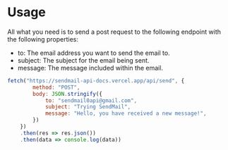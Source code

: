 # Usage

All what you need is to send a post request to the following endpoint with the following properties:

- to: The email address you want to send the email to.
- subject: The subject for the email being sent.
- message: The message included within the email.

```js filename="example.js" copy
fetch("https://sendmail-api-docs.vercel.app/api/send", {
        method: "POST",
        body: JSON.stringify({
            to: "sendmail0api@gmail.com",
            subject: "Trying SendMail",
            message: "Hello, you have received a new message!",
        })
    })
    .then(res => res.json())
    .then(data => console.log(data))
```
